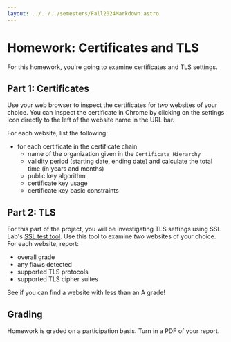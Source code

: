 ```yaml
---
layout: ../../../semesters/Fall2024Markdown.astro
---
```


# Homework: Certificates and TLS

For this homework, you're going to examine certificates and TLS settings.

## Part 1: Certificates

Use your web browser to inspect the certificates for _two_ websites of your
choice. You can inspect the certificate in Chrome by clicking on the settings
icon directly to the left of the website name in the URL bar.

For each website, list the following:

- for each certificate in the certificate chain
  - name of the organization given in the `Certificate Hierarchy`
  - validity period (starting date, ending date) and calculate the total time
    (in years and months)
  - public key algorithm
  - certificate key usage
  - certificate key basic constraints

## Part 2: TLS

For this part of the project, you will be investigating TLS settings using SSL
Lab's [SSL test tool](https://www.ssllabs.com/ssltest/). Use this tool to
examine _two_ websites of your choice. For each website, report:

- overall grade
- any flaws detected
- supported TLS protocols
- supported TLS cipher suites

See if you can find a website with less than an A grade!

## Grading

Homework is graded on a participation basis. Turn in a PDF of your report.
